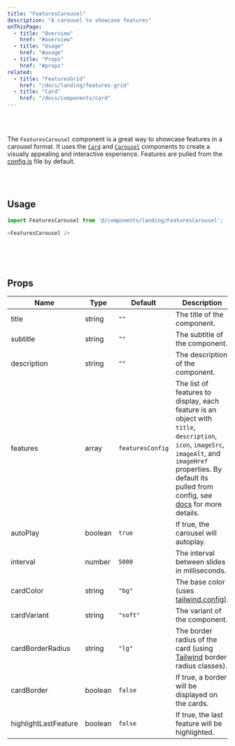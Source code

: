 ```yaml
---
title: "FeaturesCarousel"
description: "A carousel to showcase features"
onThisPage:
  - title: "Overview"
    href: "#overview"
  - title: "Usage"
    href: "#usage"
  - title: "Props"
    href: "#props"
related:
  - title: "FeaturesGrid"
    href: "/docs/landing/features-grid"
  - title: "Card"
    href: "/docs/components/card"
---
```


<div id="overview" />

<br />

<div className="flex flex-col w-full items-center justify-center gap-8">
    <FeaturesCarousel />
</div>

<br />

The `FeaturesCarousel` component is a great way to showcase features in a carousel format. It uses the [`Card`](/docs/components/card)
and [`Carousel`](/docs/components/carousel) components to create a visually appealing and interactive experience. Features
are pulled from the [config.js](/docs/tutorials/config) file by default.

<br />
<br />
<Divider />
<div id="usage" />

## Usage

```javascript
import FeaturesCarousel from '@/components/landing/FeaturesCarousel';

<FeaturesCarousel />
```

<br />
<br />
<br />
<Divider />

<div id="props" />

## Props

| Name                 | Type    | Default          | Description                                                                                                                                                                                                                                 |
|----------------------|---------|------------------|---------------------------------------------------------------------------------------------------------------------------------------------------------------------------------------------------------------------------------------------|
| title                | string  | `""`             | The title of the component.                                                                                                                                                                                                                 |
| subtitle             | string  | `""`             | The subtitle of the component.                                                                                                                                                                                                              |
| description          | string  | `""`             | The description of the component.                                                                                                                                                                                                           |
| features             | array   | `featuresConfig` | The list of features to display, each feature is an object with `title`, `description`, `icon`, `imageSrc`, `imageAlt`, and `imageHref` properties. By default its pulled from config, see [docs](/docs/tutorials/config) for more details. |
| autoPlay             | boolean | `true`           | If true, the carousel will autoplay.                                                                                                                                                                                                        |
| interval             | number  | `5000`           | The interval between slides in milliseconds.                                                                                                                                                                                                |
| cardColor            | string  | `"bg"`           | The base color (uses [tailwind.config](/docs/tutorials/config#color-theme)).                                                                                                                                                                             |
| cardVariant          | string  | `"soft"`         | The variant of the component.                                                                                                                                                                                                               |
| cardBorderRadius     | string  | `"lg"`           | The border radius of the card (using [Tailwind](https://tailwindcss.com) border radius classes).                                                                                                                                            |
| cardBorder           | boolean | `false`          | If true, a border will be displayed on the cards.                                                                                                                                                                                           |
| highlightLastFeature | boolean | `false`          | If true, the last feature will be highlighted.                                                                                                                                                                                              |
